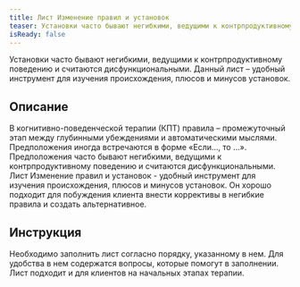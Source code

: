 ```yaml
---
title: Лист Изменение правил и установок
teaser: Установки часто бывают негибкими, ведущими к контрпродуктивному поведению и считаются дисфункциональными. Данный лист – удобный инструмент для изучения происхождения, плюсов и минусов установок.
isReady: false
---
```


Установки часто бывают негибкими, ведущими к контрпродуктивному поведению и считаются дисфункциональными. Данный лист – удобный инструмент для изучения происхождения, плюсов и минусов установок.

## Описание

В когнитивно-поведенческой терапии (КПТ) правила – промежуточный этап
между глубинными убеждениями и автоматическими мыслями. Предположения
иногда встречаются в форме «Если…, то …». Предположения часто бывают
негибкими, ведущими к контрпродуктивному поведению и считаются
дисфункциональными. Лист Изменение правил и установок - удобный
инструмент для изучения происхождения, плюсов и минусов установок. Он
хорошо подходит для побуждения клиента внести коррективы в негибкие
правила и создать альтернативное.

## Инструкция

Необходимо заполнить лист согласно порядку, указанному в нем. Для
удобства в нем содержатся вопросы, которые помогут в заполнении. Лист
подходит и для клиентов на начальных этапах терапии.
